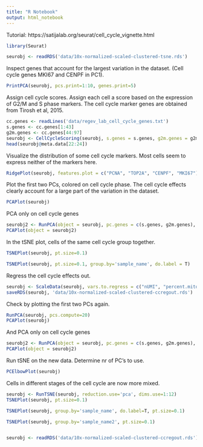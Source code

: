 ```yaml
---
title: "R Notebook"
output: html_notebook
---
```


Tutorial:
https://satijalab.org/seurat/cell_cycle_vignette.html


```r
library(Seurat)
```


```r
seurobj <- readRDS('data/10x-normalized-scaled-clustered-tsne.rds')
```

Inspect genes that account for the largest variation in the dataset. (Cell cycle genes MKI67 and CENPF in PC1).

```r
PrintPCA(seurobj, pcs.print=1:10, genes.print=5)
```

Assign cell cycle scores.
Assign each cell a score based on the expression of G2/M and S phase markers. The cell cycle marker genes are obtained from Tirosh et al, 2015. 

```r
cc.genes <- readLines('data/regev_lab_cell_cycle_genes.txt')
s.genes <- cc.genes[1:43]
g2m.genes <- cc.genes[44:97]
seurobj <- CellCycleScoring(seurobj, s.genes = s.genes, g2m.genes = g2m.genes, set.ident = TRUE)
head(seurobj@meta.data[22:24])
```

Visualize the distribution of some cell cycle markers. 
Most cells seem to express neither of the markers here. 

```r
RidgePlot(seurobj, features.plot = c("PCNA", "TOP2A", "CENPF", "MKI67"), nCol = 2)
```

Plot the first two PCs, colored on cell cycle phase.
The cell cycle effects clearly account for a large part of the variation in the dataset.

```r
PCAPlot(seurobj)
```

PCA only on cell cycle genes

```r
seurobj2 <- RunPCA(object = seurobj, pc.genes = c(s.genes, g2m.genes), do.print = FALSE)
PCAPlot(object = seurobj2)
```

In the tSNE plot, cells of the same cell cycle group together.

```r
TSNEPlot(seurobj, pt.size=0.1)
```


```r
TSNEPlot(seurobj, pt.size=0.1, group.by='sample_name', do.label = T)
```


Regress the cell cycle effects out.

```r
seurobj <- ScaleData(seurobj, vars.to.regress = c("nUMI", "percent.mito", "S.Score", "G2M.Score"), display.progress = T)
saveRDS(seurobj, 'data/10x-normalized-scaled-clustered-ccregout.rds')
```

Check by plotting the first two PCs again.

```r
RunPCA(seurobj, pcs.compute=20)
PCAPlot(seurobj)
```

And PCA only on cell cycle genes

```r
seurobj2 <- RunPCA(object = seurobj, pc.genes = c(s.genes, g2m.genes), do.print = FALSE)
PCAPlot(object = seurobj2)
```

Run tSNE on the new data.
Determine nr of PC's to use. 

```r
PCElbowPlot(seurobj)
```

Cells in different stages of the cell cycle are now more mixed. 

```r
seurobj <- RunTSNE(seurobj, reduction.use='pca', dims.use=1:12)
TSNEPlot(seurobj, pt.size=0.1)
```



```r
TSNEPlot(seurobj, group.by='sample_name', do.label=T, pt.size=0.1)
```

```r
TSNEPlot(seurobj, group.by='sample_name2', pt.size=0.1)
```

```r

```



```r
seurobj <- readRDS('data/10x-normalized-scaled-clustered-ccregout.rds')
```

